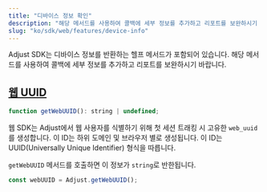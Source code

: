 ```yaml
---
title: "디바이스 정보 확인"
description: "해당 메서드를 사용하여 콜백에 세부 정보를 추가하고 리포트를 보완하시기 바랍니다."
slug: "ko/sdk/web/features/device-info"
---
```


Adjust SDK는 디바이스 정보를 반환하는 헬프 메서드가 포함되어 있습니다. 해당 메서드를 사용하여 콜백에 세부 정보를 추가하고 리포트를 보완하시기 바랍니다.

## [웹 UUID](web-uuid)

```js
function getWebUUID(): string | undefined;
```

웹 SDK는 Adjust에서 웹 사용자를 식별하기 위해 첫 세션 트래킹 시 고유한 `web_uuid`를 생성합니다. 이 ID는 하위 도메인 및 브라우저 별로 생성됩니다. 이 ID는 UUID\(Universally Unique Identifier\) 형식을 따릅니다.

`getWebUUID` 메서드를 호출하면 이 정보가 `string`로 반한됩니다.

```js
const webUUID = Adjust.getWebUUID();
```
